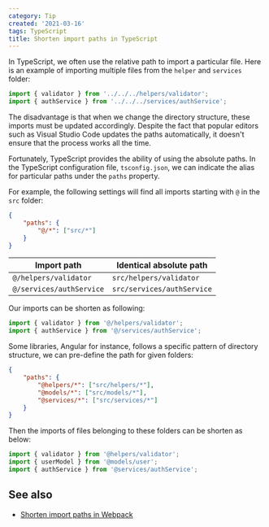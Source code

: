 ```yaml
---
category: Tip
created: '2021-03-16'
tags: TypeScript
title: Shorten import paths in TypeScript
---
```


In TypeScript, we often use the relative path to import a particular file. Here is an example of importing multiple files from the `helper` and `services` folder:

```js
import { validator } from '../../../helpers/validator';
import { authService } from '../../../services/authService';
```

The disadvantage is that when we change the directory structure, these imports must be updated accordingly. Despite the fact that popular editors such as Visual Studio Code updates the paths automatically, it doesn't ensure that the process works all the time.

Fortunately, TypeScript provides the ability of using the absolute paths. In the TypeScript configuration file, `tsconfig.json`, we can indicate the alias for particular paths under the `paths` property.

For example, the following settings will find all imports starting with `@` in the `src` folder:

```json
{
    "paths": {
        "@/*": ["src/*"]
    }
}
```

| Import path              | Identical absolute path    |
| ------------------------ | -------------------------- |
| `@/helpers/validator`    | `src/helpers/validator`    |
| `@/services/authService` | `src/services/authService` |

Our imports can be shorten as following:

```js
import { validator } from '@/helpers/validator';
import { authService } from '@/services/authService';
```

Some libraries, Angular for instance, follows a specific pattern of directory structure, we can pre-define the path for given folders:

```json
{
    "paths": {
        "@helpers/*": ["src/helpers/*"],
        "@models/*": ["src/models/*"],
        "@services/*": ["src/services/*"]
    }
}
```

Then the imports of files belonging to these folders can be shorten as below:

```js
import { validator } from '@helpers/validator';
import { userModel } from '@models/user';
import { authService } from '@services/authService';
```

## See also

-   [Shorten import paths in Webpack](https://phuoc.ng/collection/tips/shorten-import-paths-in-webpack)
